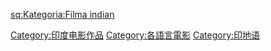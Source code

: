 {{Commonscat|Films of India}}

[[Category:印度电影作品|Category:印度电影作品]]
[[Category:各語言電影|Category:各語言電影]]
[[Category:印地语|Category:印地语]]

[[sq:Kategoria:Filma_indian|sq:Kategoria:Filma indian]]